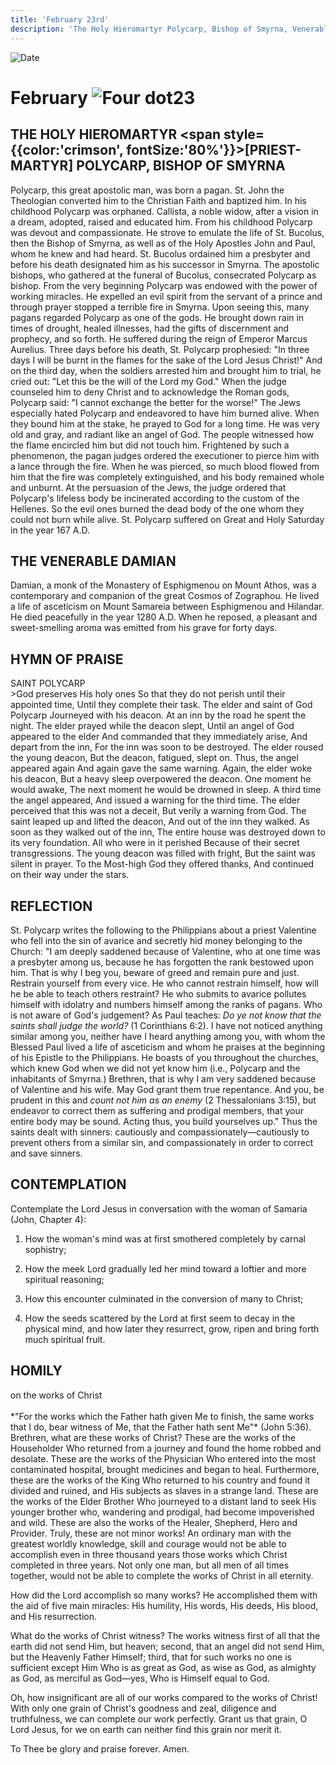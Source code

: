 ```yaml
---
title: 'February 23rd'
description: 'The Holy Hieromartyr Polycarp, Bishop of Smyrna, Venerable Damian'
---
```


<RunningHead />
<Image src="/title-imprint.png" height={68} width={50} alt="Date" className="title-imprint"/>

# <div id="date">February <Image className="four-dot" src="/four-dot.png" height={15} width={15} alt="Four dot" />23</div>

## THE HOLY HIEROMARTYR <span style={{color:'crimson', fontSize:'80%'}}>[PRIEST-MARTYR]</span> POLYCARP, BISHOP OF SMYRNA

Polycarp, this great apostolic man, was born a pagan. St. John the Theologian converted him to the Christian Faith and baptized him. In his childhood Polycarp was orphaned. Callista, a noble widow, after a vision in a dream, adopted, raised and educated him. From his childhood Polycarp was devout and compassionate. He strove to emulate the life of St. Bucolus, then the Bishop of Smyrna, as well as of the Holy Apostles John and Paul, whom he knew and had heard. St. Bucolus ordained him a presbyter and before his death designated him as his successor in Smyrna. The apostolic bishops, who gathered at the funeral of Bucolus, consecrated Polycarp as bishop. From the very beginning Polycarp was endowed with the power of working miracles. He expelled an evil spirit from the servant of a prince and through prayer stopped a terrible fire in Smyrna. Upon seeing this, many pagans regarded Polycarp as one of the gods. He brought down rain in times of drought, healed illnesses, had the gifts of discernment and prophecy, and so forth. He suffered during the reign of Emperor Marcus Aurelius. Three days before his death, St. Polycarp prophesied: "In three days I will be burnt in the flames for the sake of the Lord Jesus Christ!" And on the third day, when the soldiers arrested him and brought him to trial, he cried out: "Let this be the will of the Lord my God." When the judge counseled him to deny Christ and to acknowledge the Roman gods, Polycarp said: "I cannot exchange the better for the worse!" The Jews especially hated Polycarp and endeavored to have him burned alive. When they bound him at the stake, he prayed to God for a long time. He was very old and gray, and radiant like an angel of God. The people witnessed how the flame encircled him but did not touch him. Frightened by such a phenomenon, the pagan judges ordered the executioner to pierce him with a lance through the fire. When he was pierced, so much blood flowed from him that the fire was completely extinguished, and his body remained whole and unburnt. At the persuasion of the Jews, the judge ordered that Polycarp's lifeless body be incinerated according to the custom of the Hellenes. So the evil ones burned the dead body of the one whom they could not burn while alive. St. Polycarp suffered on Great and Holy Saturday in the year 167 A.D.

## THE VENERABLE DAMIAN

Damian, a monk of the Monastery of Esphigmenou on Mount Athos, was a contemporary and companion of the great Cosmos of Zographou. He lived a life of asceticism on Mount Samareia between Esphigmenou and Hilandar. He died peacefully in the year 1280 A.D. When he reposed, a pleasant and sweet-smelling aroma was emitted from his grave for forty days.


## HYMN OF PRAISE
<div style={{textAlign:'center', color:'crimson', fontWeight:'bold'}}>
SAINT POLYCARP
</div>
>God preserves His holy ones  
So that they do not perish until their appointed time,  
Until they complete their task.  
The elder and saint of God Polycarp  
Journeyed with his deacon.  
At an inn by the road he spent the night.  
The elder prayed while the deacon slept,  
Until an angel of God appeared to the elder  
And commanded that they immediately arise,  
And depart from the inn,  
For the inn was soon to be destroyed.  
The elder roused the young deacon,  
But the deacon, fatigued, slept on.  
Thus, the angel appeared again  
And again gave the same warning.  
Again, the elder woke his deacon,  
But a heavy sleep overpowered the deacon.  
One moment he would awake,  
The next moment he would be drowned in sleep.  
A third time the angel appeared,  
And issued a warning for the third time.  
The elder perceived that this was not a deceit,  
But verily a warning from God.  
The saint leaped up and lifted the deacon,  
And out of the inn they walked.  
As soon as they walked out of the inn,  
The entire house was destroyed down to its very foundation.  
All who were in it perished  
Because of their secret transgressions.  
The young deacon was filled with fright,  
But the saint was silent in prayer.  
To the Most-high God they offered thanks,  
And continued on their way under the stars.  


## REFLECTION

St. Polycarp writes the following to the Philippians about a priest Valentine who fell into the sin of avarice and secretly hid money belonging to the Church: "I am deeply saddened because of Valentine, who at one time was a presbyter among us, because he has forgotten the rank bestowed upon him. That is why I beg you, beware of greed and remain pure and just. Restrain yourself from every vice. He who cannot restrain himself, how will he be able to teach others restraint? He who submits to avarice pollutes himself with idolatry and numbers himself among the ranks of pagans. Who is not aware of God's judgement? As Paul teaches: *Do ye not know that the saints shall judge the world?* (1 Corinthians 6:2). I have not noticed anything similar among you, neither have I heard anything among you, with whom the Blessed Paul lived a life of asceticism and whom he praises at the beginning of his Epistle to the Philippians. He boasts of you throughout the churches, which knew God when we did not yet know him (i.e., Polycarp and the inhabitants of Smyrna.) Brethren, that is why I am very saddened because of Valentine and his wife. May God grant them true repentance. And you, be prudent in this and *count not him as an enemy* (2 Thessalonians 3:15), but endeavor to correct them as suffering and prodigal members, that your entire body may be sound. Acting thus, you build yourselves up." Thus the saints dealt with sinners: cautiously and compassionately—cautiously to prevent others from a similar sin, and compassionately in order to correct and save sinners.


## CONTEMPLATION

Contemplate the Lord Jesus in conversation with the woman of Samaria (John, Chapter 4):

1. How the woman's mind was at first smothered completely by carnal sophistry;

2. How the meek Lord gradually led her mind toward a loftier and more spiritual reasoning;

3. How this encounter culminated in the conversion of many to Christ;

4. How the seeds scattered by the Lord at first seem to decay in the physical mind, and how later they resurrect, grow, ripen and bring forth much spiritual fruit.


## HOMILY
<div style={{textAlign:'center', color:'crimson', fontWeight:'bold'}}>
on the works of Christ
</div><br />
<div style={{textAlign:'right'}}>
*"For the works which the Father hath given Me to finish, the same works that I do, bear witness of Me, that the Father hath sent Me"* (John 5:36).
</div>
Brethren, what are these works of Christ? These are the works of the Householder Who returned from a journey and found the home robbed and desolate. These are the works of the Physician Who entered into the most contaminated hospital, brought medicines and began to heal. Furthermore, these are the works of the King Who returned to his country and found it divided and ruined, and His subjects as slaves in a strange land. These are the works of the Elder Brother Who journeyed to a distant land to seek His younger brother who, wandering and prodigal, had become impoverished and wild. These are also the works of the Healer, Shepherd, Hero and Provider. Truly, these are not minor works! An ordinary man with the greatest worldly knowledge, skill and courage would not be able to accomplish even in three thousand years those works which Christ completed in three years. Not only one man, but all men of all times together, would not be able to complete the works of Christ in all eternity.

How did the Lord accomplish so many works? He accomplished them with the aid of five main miracles: His humility, His words, His deeds, His blood, and His resurrection.

What do the works of Christ witness? The works witness first of all that the earth did not send Him, but heaven; second, that an angel did not send Him, but the Heavenly Father Himself; third, that for such works no one is sufficient except Him Who is as great as God, as wise as God, as almighty as God, as merciful as God—yes, Who is Himself equal to God.

Oh, how insignificant are all of our works compared to the works of Christ! With only one grain of Christ's goodness and zeal, diligence and truthfulness, we can complete our work perfectly. Grant us that grain, O Lord Jesus, for we on earth can neither find this grain nor merit it.

To Thee be glory and praise forever. Amen.